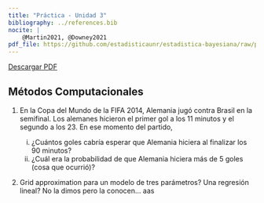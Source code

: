 ```yaml
---
title: "Práctica - Unidad 3"
bibliography: ../references.bib
nocite: |
    @Martin2021, @Downey2021
pdf_file: https://github.com/estadisticaunr/estadistica-bayesiana/raw/pdf/practica/practica_03.pdf
---
```


::: {.content-visible when-format="html"}

[Descargar PDF]({{< meta pdf_file >}})

:::


## Métodos Computacionales

1. En la Copa del Mundo de la FIFA 2014, Alemania jugó contra Brasil en la semifinal. Los alemanes hicieron el primer gol a los 11 minutos y el segundo a los 23. En ese momento del partido,

    i. ¿Cuántos goles cabría esperar que Alemania hiciera al finalizar los 90 minutos?
    i. ¿Cuál era la probabilidad de que Alemania hiciera más de 5 goles (cosa que ocurrió)?
<!-- http://allendowney.github.io/ThinkBayes2/chap08.html -->

1.  Grid approximation para un modelo de tres parámetros? Una regresión lineal? No la dimos pero la conocen... aas
